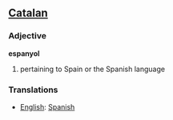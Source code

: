 ==[[Catalan]]==
===Adjective===

'''espanyol'''

#pertaining to Spain or the Spanish language

===Translations===
*[[English]]: [[Spanish]]